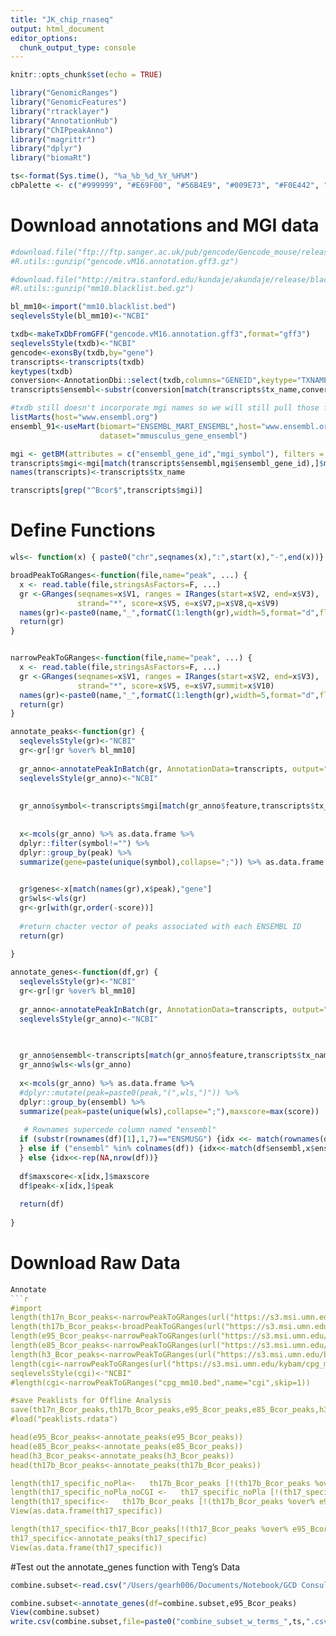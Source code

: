 ```yaml
---
title: "JK_chip_rnaseq"
output: html_document
editor_options: 
  chunk_output_type: console
---
```


```r
knitr::opts_chunk$set(echo = TRUE)
```

```r
library("GenomicRanges")
library("GenomicFeatures")
library("rtracklayer")
library("AnnotationHub")
library("ChIPpeakAnno")
library("magrittr")
library("dplyr")
library("biomaRt")

ts<-format(Sys.time(), "%a_%b_%d_%Y_%H%M")
cbPalette <- c("#999999", "#E69F00", "#56B4E9", "#009E73", "#F0E442", "#0072B2", "#D55E00", "#CC79A7")
```

# Download annotations and MGI data
```r
#download.file("ftp://ftp.sanger.ac.uk/pub/gencode/Gencode_mouse/release_M16/gencode.vM16.annotation.gff3.gz",destfile="gencode.vM16.annotation.gff3.gz")
#R.utils::gunzip("gencode.vM16.annotation.gff3.gz")

#download.file("http://mitra.stanford.edu/kundaje/akundaje/release/blacklists/mm10-mouse/mm10.blacklist.bed.gz",destfile="mm10.blacklist.bed.gz")
#R.utils::gunzip("mm10.blacklist.bed.gz")

bl_mm10<-import("mm10.blacklist.bed")
seqlevelsStyle(bl_mm10)<-"NCBI"

txdb<-makeTxDbFromGFF("gencode.vM16.annotation.gff3",format="gff3")
seqlevelsStyle(txdb)<-"NCBI"
gencode<-exonsBy(txdb,by="gene")
transcripts<-transcripts(txdb)
keytypes(txdb)
conversion<-AnnotationDbi::select(txdb,columns="GENEID",keytype="TXNAME",keys=transcripts$tx_name)
transcripts$ensembl<-substr(conversion[match(transcripts$tx_name,conversion$TXNAME),"GENEID"],1,18)

#txdb still doesn't incorporate mgi names so we will still pull those from biomaRt
listMarts(host="www.ensembl.org")
ensembl_91<-useMart(biomart="ENSEMBL_MART_ENSEMBL",host="www.ensembl.org", 
                    dataset="mmusculus_gene_ensembl")

mgi <- getBM(attributes = c("ensembl_gene_id","mgi_symbol"), filters = "ensembl_gene_id", values = unique(transcripts$ensembl), mart = ensembl_91)
transcripts$mgi<-mgi[match(transcripts$ensembl,mgi$ensembl_gene_id),]$mgi_symbol
names(transcripts)<-transcripts$tx_name

transcripts[grep("^Bcor$",transcripts$mgi)]
```

# Define Functions
```r

wls<- function(x) { paste0("chr",seqnames(x),":",start(x),"-",end(x))}

broadPeakToGRanges<-function(file,name="peak", ...) {
  x <- read.table(file,stringsAsFactors=F, ...)
  gr <-GRanges(seqnames=x$V1, ranges = IRanges(start=x$V2, end=x$V3),
               strand="*", score=x$V5, e=x$V7,p=x$V8,q=x$V9)
  names(gr)<-paste0(name,"_",formatC(1:length(gr),width=5,format="d",flag="0"))
  return(gr)
}


narrowPeakToGRanges<-function(file,name="peak", ...) {
  x <- read.table(file,stringsAsFactors=F, ...) 
  gr <-GRanges(seqnames=x$V1, ranges = IRanges(start=x$V2, end=x$V3),
               strand="*", score=x$V5, e=x$V7,summit=x$V10)
  names(gr)<-paste0(name,"_",formatC(1:length(gr),width=5,format="d",flag="0"))
  return(gr)
}

annotate_peaks<-function(gr) {
  seqlevelsStyle(gr)<-"NCBI"
  gr<-gr[!gr %over% bl_mm10]
  
  gr_anno<-annotatePeakInBatch(gr, AnnotationData=transcripts, output="both", maxgap=5000L)
  seqlevelsStyle(gr_anno)<-"NCBI"
  
  
  gr_anno$symbol<-transcripts$mgi[match(gr_anno$feature,transcripts$tx_name)]
  
  
  x<-mcols(gr_anno) %>% as.data.frame %>%
  dplyr::filter(symbol!="") %>% 
  dplyr::group_by(peak) %>%
  summarize(gene=paste(unique(symbol),collapse=";")) %>% as.data.frame

  
  gr$genes<-x[match(names(gr),x$peak),"gene"]
  gr$wls<-wls(gr)
  gr<-gr[with(gr,order(-score))]
  
  #return chacter vector of peaks associated with each ENSEMBL ID
  return(gr)
  
}

annotate_genes<-function(df,gr) {
  seqlevelsStyle(gr)<-"NCBI"
  gr<-gr[!gr %over% bl_mm10]
  
  gr_anno<-annotatePeakInBatch(gr, AnnotationData=transcripts, output="both", maxgap=5000L)
  seqlevelsStyle(gr_anno)<-"NCBI"
  

  
  gr_anno$ensembl<-transcripts[match(gr_anno$feature,transcripts$tx_name),]$ensembl
  gr_anno$wls<-wls(gr_anno)
    
  x<-mcols(gr_anno) %>% as.data.frame %>%
  #dplyr::mutate(peak=paste0(peak,"(",wls,")")) %>% 
  dplyr::group_by(ensembl) %>%
  summarize(peak=paste(unique(wls),collapse=";"),maxscore=max(score)) 
  
   # Rownames supercede column named "ensembl"
  if (substr(rownames(df)[1],1,7)=="ENSMUSG") {idx <<- match(rownames(df),x$ensembl)
  } else if ("ensembl" %in% colnames(df)) {idx<<-match(df$ensembl,x$ensembl)
  } else {idx<<-rep(NA,nrow(df))}
  
  df$maxscore<-x[idx,]$maxscore
  df$peak<-x[idx,]$peak
  
  return(df)
  
}
```

# Download Raw Data
```r
Annotate
```r

#import
length(th17n_Bcor_peaks<-narrowPeakToGRanges(url("https://s3.msi.umn.edu/bardwell/th17_Bcor_WT_113017_peaks.narrowPeak"),name="th17")) 
length(th17b_Bcor_peaks<-broadPeakToGRanges(url("https://s3.msi.umn.edu/jenkinsm/th17_bcor_083117_peaks.broadPeak"),name="th17")) 
length(e95_Bcor_peaks<-narrowPeakToGRanges(url("https://s3.msi.umn.edu/bardwell/e95_Bcor_WT_113017_peaks.narrowPeak"),name="e95"))
length(e85_Bcor_peaks<-narrowPeakToGRanges(url("https://s3.msi.umn.edu/bardwell/e85_Bcor_WT_113017_peaks.narrowPeak"),name="e85"))
length(h3_Bcor_peaks<-narrowPeakToGRanges(url("https://s3.msi.umn.edu/bardwell/crisprH3_Bcor_WT_113017_peaks.narrowPeak"),name="h3"))
length(cgi<-narrowPeakToGRanges(url("https://s3.msi.umn.edu/kybam/cpg_mm10.bed"),name="cgi",skip=1)) 
seqlevelsStyle(cgi)<-"NCBI"
#length(cgi<-narrowPeakToGRanges("cpg_mm10.bed",name="cgi",skip=1)) 

#save Peaklists for Offline Analysis  
save(th17n_Bcor_peaks,th17b_Bcor_peaks,e95_Bcor_peaks,e85_Bcor_peaks,h3_Bcor_peaks,cgi,file="peaklists.rdata")
#load("peaklists.rdata")

head(e95_Bcor_peaks<-annotate_peaks(e95_Bcor_peaks))
head(e85_Bcor_peaks<-annotate_peaks(e85_Bcor_peaks))
head(h3_Bcor_peaks<-annotate_peaks(h3_Bcor_peaks))
head(th17b_Bcor_peaks<-annotate_peaks(th17b_Bcor_peaks))

length(th17_specific_noPla<-   th17b_Bcor_peaks [!(th17b_Bcor_peaks %over% e95_Bcor_peaks )])
length(th17_specific_noPla_noCGI <-   th17_specific_noPla [!(th17_specific_noPla %over% cgi )])
length(th17_specific<-   th17b_Bcor_peaks [!(th17b_Bcor_peaks %over% e95_Bcor_peaks | th17b_Bcor_peaks %over% cgi) ])
View(as.data.frame(th17_specific))

length(th17_specific<-th17_Bcor_peaks[!(th17_Bcor_peaks %over% e95_Bcor_peaks |th17_Bcor_peaks %over% e85_Bcor_peaks | th17_Bcor_peaks %over% h3_Bcor_peaks) ])
th17_specific<-annotate_peaks(th17_specific)
View(as.data.frame(th17_specific))

```

#Test out the annotate_genes function with Teng's Data
```r
combine.subset<-read.csv("/Users/gearh006/Documents/Notebook/GCD Consultant/bardwell/teng/combine_subset_w_terms_Tue_Dec_12_2017_1359.csv",stringsAsFactors = F)

combine.subset<-annotate_genes(df=combine.subset,e95_Bcor_peaks)
View(combine.subset)
write.csv(combine.subset,file=paste0("combine_subset_w_terms_",ts,".csv"),quote=F,row.names = F)
```

